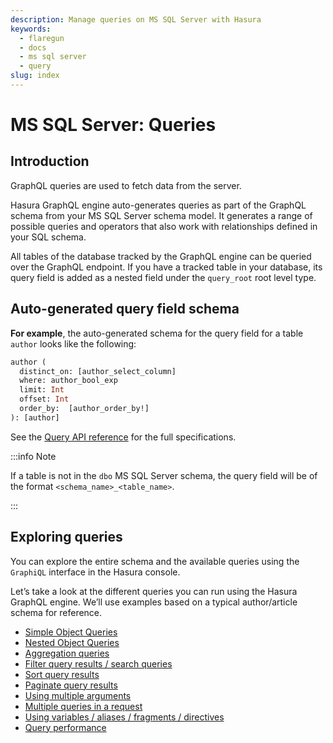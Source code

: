 ```yaml
---
description: Manage queries on MS SQL Server with Hasura
keywords:
  - flaregun
  - docs
  - ms sql server
  - query
slug: index
---
```


# MS SQL Server: Queries

## Introduction

GraphQL queries are used to fetch data from the server.

Hasura GraphQL engine auto-generates queries as part of the GraphQL
schema from your MS SQL Server schema model. It generates a range of
possible queries and operators that also work with relationships defined
in your SQL schema.

All tables of the database tracked by the GraphQL engine can be queried
over the GraphQL endpoint. If you have a tracked table in your database,
its query field is added as a nested field under the `query_root` root
level type.

## Auto-generated query field schema

**For example**, the auto-generated schema for the query field for a
table `author` looks like the following:

```graphql
author (
  distinct_on: [author_select_column]
  where: author_bool_exp
  limit: Int
  offset: Int
  order_by:  [author_order_by!]
): [author]
```

<!--

TODO: DBCOMPATIBILITY

      # single object select
      author_by_pk (
        # all primary key columns args
        id: Int!
      ): author

-->

See the [Query API reference](/graphql/core/api-reference/graphql-api/query.mdx) for the full
specifications.

:::info Note

If a table is not in the `dbo` MS SQL Server schema, the query field
will be of the format `<schema_name>_<table_name>`.

:::

## Exploring queries

You can explore the entire schema and the available queries using the
`GraphiQL` interface in the Hasura console.

Let’s take a look at the different queries you can run using the Hasura
GraphQL engine. We’ll use examples based on a typical author/article
schema for reference.

- [Simple Object Queries](/graphql/core/databases/ms-sql-server/queries/simple-object-queries.mdx)
- [Nested Object Queries](/graphql/core/databases/ms-sql-server/queries/nested-object-queries.mdx)
- [Aggregation queries](/graphql/core/databases/ms-sql-server/queries/aggregation-queries.mdx)
- [Filter query results / search queries](/graphql/core/databases/ms-sql-server/queries/query-filters.mdx)
- [Sort query results](/graphql/core/databases/ms-sql-server/queries/sorting.mdx)
- [Paginate query results](/graphql/core/databases/ms-sql-server/queries/pagination.mdx)
- [Using multiple arguments](/graphql/core/databases/ms-sql-server/queries/multiple-arguments.mdx)
- [Multiple queries in a request](/graphql/core/databases/ms-sql-server/queries/multiple-queries.mdx)
- [Using variables / aliases / fragments / directives](/graphql/core/databases/ms-sql-server/queries/variables-aliases-fragments-directives.mdx)
- [Query performance](/graphql/core/databases/ms-sql-server/queries/performance.mdx)

<!--

  TODO: DBCOMPATIBILITY

  .. toctree::
    :maxdepth: 1

    Simple object queries <simple-object-queries>
    Nested object queries <nested-object-queries>
    Aggregation queries <aggregation-queries>
    Filter query results / search queries <query-filters>
    Sort query results <sorting>
    Distinct query results <distinct-queries>
    Paginate query results <pagination>
    Using multiple arguments <multiple-arguments>
    multiple-queries
    Using variables / aliases / fragments / directives <variables-aliases-fragments-directives>
    Query performance <performance>


-->
